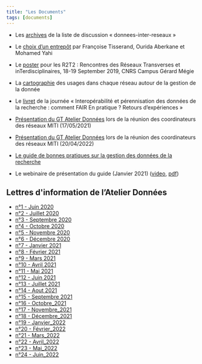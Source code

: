 ```yaml
---
title: "Les Documents"
tags: [documents]
---
```


* Les [archives](https://listes.services.cnrs.fr/wws/arc/donnees-inter-reseaux/) de la liste de discussion « donnees-inter-reseaux »
* Le [choix d'un entrepôt](Choix_entrepot_hackathon_20200114.pdf/) par Françoise Tisserand, Ourida Aberkane et Mohamed Yahi
* Le [poster](R2T2-septembre-2019.pdf) pour les R2T2 : Rencontres des Réseaux Transverses et inTerdisciplinaires, 18-19 September 2019, CNRS Campus Gérard Mégie
* La [cartographie](GTInterreseaux-CartoSyntheseV6-optimise.pdf) des usages dans chaque réseau autour de la gestion de la donnée
* Le [livret](Livret_FAIR_2018.pdf) de la journée « Interopérabilité et pérennisation des données de la recherche : comment FAIR En pratique ? Retours d'expériences »
* [Présentation du GT Atelier Données](https://mi-gt-donnees.pages.math.unistra.fr/site/download/Atelier_Donnees_17052021.pdf) lors de la réunion des coordinateurs des réseaux MITI (17/05/2021)
* [Présentation du GT Atelier Données](https://mi-gt-donnees.pages.math.unistra.fr/site/download/Atelier_Donnees_20220420.pdf) lors de la réunion des coordinateurs des réseaux MITI (20/04/2022)


- [Le guide de bonnes pratiques sur la gestion des données de la recherche](https://mi-gt-donnees.pages.math.unistra.fr/guide/00-introduction.html)
- Le webinaire de présentation du guide (Janvier 2021) ([video](https://www.canal-u.tv/video/atelier_donnees/presentation_du_guide_de_bonnes_pratiques_des_donnees_de_la_recherche.59537), [pdf](https://mi-gt-donnees.pages.math.unistra.fr/site/download/Guide_Bonnes_Pratiques_Janvier_2021.pdf))

## Lettres d\'information de l'Atelier Données

- [n°1 - Juin 2020](https://mi-gt-donnees.pages.math.unistra.fr/site/download/Lettre_d_information_GT_Atelier_Données_n_1_-_Juin_2020.pdf)
- [n°2 - Juillet 2020](https://mi-gt-donnees.pages.math.unistra.fr/site/download/Lettre_d_information_GT_Atelier_Données_n_2_-_Juillet_2020.pdf)
- [n°3 - Septembre 2020](https://mi-gt-donnees.pages.math.unistra.fr/site/download/Lettre_d_information_GT_Atelier_Données_n_3_-_Septembre_2020.pdf)
- [n°4 - Octobre 2020](https://mi-gt-donnees.pages.math.unistra.fr/site/download/Lettre_d_information_GT_Atelier_Données_n_4_-_Octobre_2020.pdf)
- [n°5 - Novembre 2020](https://mi-gt-donnees.pages.math.unistra.fr/site/download/Lettre_d_information_GT_Atelier_Données_n_5_-_Novembre_2020.pdf)
- [n°6 - Décembre 2020](https://mi-gt-donnees.pages.math.unistra.fr/site/download/Lettre_d_information_GT_Atelier_Données_n_6_-_Décembre_2020.pdf)
- [n°7 - Janvier 2021](https://mi-gt-donnees.pages.math.unistra.fr/site/download/Lettre_d_information_GT_Atelier_Données_n_7_–_Janvier_2021.pdf)
- [n°8 - Février 2021](https://mi-gt-donnees.pages.math.unistra.fr/site/download/Lettre_d_information_GT_Atelier_Données_n_8_–_Février_2021.pdf)
- [n°9 - Mars 2021](https://mi-gt-donnees.pages.math.unistra.fr/site/download/Lettre_d_information_GT_Atelier_Données_n_9___Mars_2021.pdf)
- [n°10 - Avril 2021](https://mi-gt-donnees.pages.math.unistra.fr/site/download/Lettre_d_information_GT_Atelier_Données_n_10_-_Avril_2021.pdf)
- [n°11 - Mai 2021](https://mi-gt-donnees.pages.math.unistra.fr/site/download/Lettre_d_information_GT_Atelier_Données_n_11_-_Mai_2021.pdf)
- [n°12 - Juin 2021](https://mi-gt-donnees.pages.math.unistra.fr/site/download/Lettre_d_information_GT_Atelier_Données_n_12_-_Juin_2021.pdf)
- [n°13 - Juillet 2021](https://mi-gt-donnees.pages.math.unistra.fr/site/download/Lettre_d_information_GT_Atelier_Données_n_13_-_Juillet_2021.pdf)
- [n°14 - Aout 2021](https://mi-gt-donnees.pages.math.unistra.fr/site/download/Lettre_d_information_GT_Atelier_Données_n_14_-_Aout_2021.pdf)
- [n°15 - Septembre 2021](https://mi-gt-donnees.pages.math.unistra.fr/site/download/Lettre_d_information_GT_Atelier_Données_n_15_-_Septembre_2021.pdf)
- [n°16 - Octobre_2021](https://mi-gt-donnees.pages.math.unistra.fr/site/download/Lettre_d_information_GT_Atelier_Données_n_16_-_Octobre_2021.pdf) 
- [n°17 - Novembre_2021](https://mi-gt-donnees.pages.math.unistra.fr/site/download/Lettre_d_information_GT_Atelier_Données_n_17_-_Novembre_2021.pdf)
- [n°18 - Décembre_2021](https://mi-gt-donnees.pages.math.unistra.fr/site/download/Lettre_d_information_GT_Atelier_Données_n_18_Decembre_2021.pdf) 
- [n°19 - Janvier_2022](https://mi-gt-donnees.pages.math.unistra.fr/site/download/Lettre_d_information_GT_Atelier_Données_n_19_Janvier_2022.pdf)
- [n°20 - Février_2022](https://mi-gt-donnees.pages.math.unistra.fr/site/download/Lettre_d_information_GT_Atelier_Données_n_20_-_Février_2022.pdf) 
- [n°21 - Mars_2022](https://mi-gt-donnees.pages.math.unistra.fr/site/download/Lettre_d_information_GT_Atelier_Données_n_21_-_Mars_2022.pdf)
- [n°22 - Avril_2022](https://mi-gt-donnees.pages.math.unistra.fr/site/download/Lettre_d_information_GT_Atelier_Données_n_22_-_Avril_2022.pdf) 
- [n°23 - Mai_2022](https://mi-gt-donnees.pages.math.unistra.fr/site/download/Lettre_d_information_GT_Atelier_Données_n_23_-_Mai_2022.pdf)
- [n°24 - Juin_2022](https://mi-gt-donnees.pages.math.unistra.fr/site/download/Lettre_d_information_GT_Atelier_Données_n_24_-_Juin_2022.pdf)

